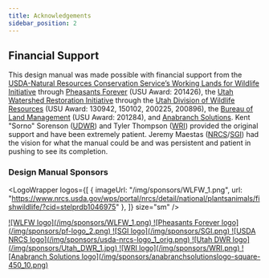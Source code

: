 ```yaml
---
title: Acknowledgements
sidebar_position: 2
---
```


## Financial Support

This design manual was made possible with financial support from the [USDA-Natural Resources Conservation Service’s Working Lands for Wildlife Initiative](https://www.nrcs.usda.gov/wps/portal/nrcs/detailfull/national/programs/initiatives/?cid=steldevb1027671) through [Pheasants Forever](https://www.pheasantsforever.org/) (USU Award: 201426), the [Utah Watershed Restoration Initiative](https://wri.utah.gov/) through the [Utah Division of Wildlife Resources](https://wildlife.utah.gov/) (USU Award: 130942, 150102, 200225, 200896), the [Bureau of Land Management](http://blm.gov) (USU Award: 201284), and [Anabranch Solutions](http://anabranchsolutions.com). Kent "Sorno" Sorenson ([UDWR](https://wildlife.utah.gov/)) and Tyler Thompson ([WRI](https://wri.utah.gov/)) provided the original support and have been extremely patient. Jeremy Maestas ([NRCS](https://www.nrcs.usda.gov)/[SGI](https://www.nrcs.usda.gov/wps/portal/nrcs/detailfull/national/programs/initiatives/?cid=steldevb1027671)) had the vision for what the manual could be and was persistent and patient in pushing to see its completion.

### Design Manual Sponsors

<LogoWrapper
  logos={[
    { imageUrl: "/img/sponsors/WLFW_1.png", url: "https://www.nrcs.usda.gov/wps/portal/nrcs/detail/national/plantsanimals/fishwildlife/?cid=stelprdb1046975" },
  ]}
  size="sm"
/>


<div style={{ display: "flex", flexWrap: "wrap", justifyContent: "center", alignItems: "center", gap: "1rem" }}>
  <a href="https://www.nrcs.usda.gov/wps/portal/nrcs/detail/national/plantsanimals/fishwildlife/?cid=stelprdb1046975">
    ![WLFW logo](/img/sponsors/WLFW_1.png)
  </a>
  <a href="https://pheasantsforever.org/Hunt/pheasant-hunting.aspx">
    ![Pheasants Forever logo](/img/sponsors/pf-logo_2.png)
  </a>
  <a href="https://www.sagegrouseinitiative.com/">
    ![SGI logo](/img/sponsors/SGI.png)
  </a>
  <a href="https://www.nrcs.usda.gov/wps/portal/nrcs/detailfull/national/programs/initiatives/?cid=steldevb1027671">
    ![USDA NRCS logo](/img/sponsors/usda-nrcs-logo_1_orig.png)
  </a>
  <a href="https://wildlife.utah.gov/">
    ![Utah DWR logo](/img/sponsors/Utah_DWR_1.jpg)
  </a>
  <a href="https://wri.utah.gov/">
    ![WRI logo](/img/sponsors/WRI.png)
  </a>
  <a href="http://anabranchsolutions.com">
    ![Anabranch Solutions logo](/img/sponsors/anabranchsolutionslogo-square-450_10.png)
  </a>
</div>
